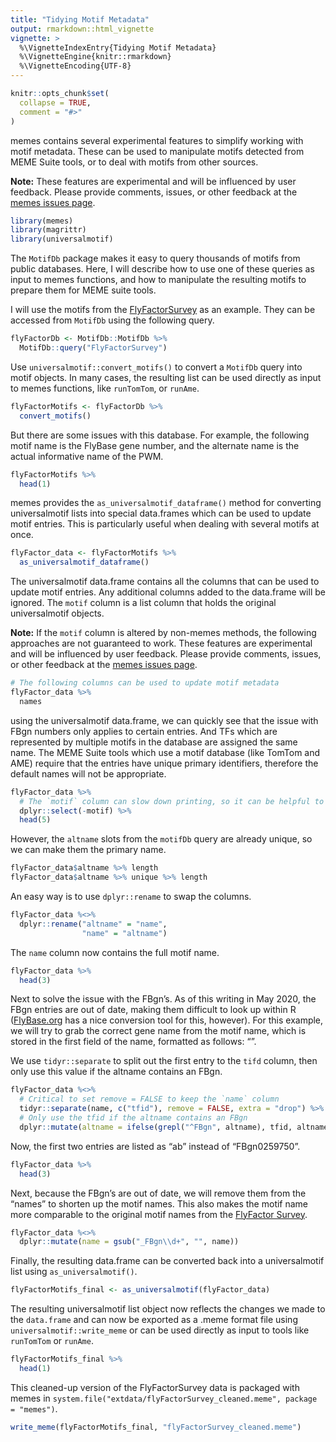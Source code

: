 ```yaml
---
title: "Tidying Motif Metadata"
output: rmarkdown::html_vignette
vignette: >
  %\VignetteIndexEntry{Tidying Motif Metadata}
  %\VignetteEngine{knitr::rmarkdown}
  %\VignetteEncoding{UTF-8}
---
```


```r
knitr::opts_chunk$set(
  collapse = TRUE,
  comment = "#>"
)
```

memes contains several experimental features to simplify working with motif
metadata. These can be used to manipulate motifs detected from MEME Suite tools,
or to deal with motifs from other sources.

**Note:** These features are experimental and will be influenced by user
feedback. Please provide comments, issues, or other feedback at the [memes
issues page](https://github.com/snystrom/memes/issues).

```r
library(memes)
library(magrittr)
library(universalmotif)
```

The `MotifDb` package makes it easy to query thousands of motifs from public
databases. Here, I will describe how to use one of these queries as input to
memes functions, and how to manipulate the resulting motifs to prepare them for
MEME suite tools.

I will use the motifs from the [FlyFactorSurvey](https://mccb.umassmed.edu/ffs/)
as an example. They can be accessed from `MotifDb` using the following query.
```r
flyFactorDb <- MotifDb::MotifDb %>% 
  MotifDb::query("FlyFactorSurvey")
```

Use `universalmotif::convert_motifs()` to convert a `MotifDb` query into motif
objects. In many cases, the resulting list can be used directly as input to
memes functions, like `runTomTom`, or `runAme`.
```r
flyFactorMotifs <- flyFactorDb %>% 
  convert_motifs()
```

But there are some issues with this database. For example, the following motif
name is the FlyBase gene number, and the alternate name is the actual
informative name of the PWM.
```r
flyFactorMotifs %>% 
  head(1)
```

memes provides the `as_universalmotif_dataframe()` method for converting
universalmotif lists into special data.frames which can be used to update motif
entries. This is particularly useful when dealing with several motifs at once.
```r
flyFactor_data <- flyFactorMotifs %>% 
  as_universalmotif_dataframe()
```

The universalmotif data.frame contains all the columns that can be used to
update motif entries. Any additional columns added to the data.frame will be
ignored. The `motif` column is a list column that holds the original
universalmotif objects.

**Note:** If the `motif` column is altered by non-memes methods, the following
approaches are not guaranteed to work. These features are experimental and will
be influenced by user feedback. Please provide comments, issues, or other
feedback at the [memes issues page](https://github.com/snystrom/memes/issues).
```r
# The following columns can be used to update motif metadata
flyFactor_data %>% 
  names
```


using the universalmotif data.frame, we can quickly see that the issue with FBgn
numbers only applies to certain entries. And TFs which are represented by
multiple motifs in the database are assigned the same name. The MEME Suite tools
which use a motif database (like TomTom and AME) require that the entries have
unique primary identifiers, therefore the default names will not be appropriate.

```r
flyFactor_data %>% 
  # The `motif` column can slow down printing, so it can be helpful to drop it.
  dplyr::select(-motif) %>% 
  head(5)
```


However, the `altname` slots from the `motifDb` query are already unique, so we can make them the primary name.
```r
flyFactor_data$altname %>% length
flyFactor_data$altname %>% unique %>% length
```

An easy way is to use `dplyr::rename` to swap the columns.
```r
flyFactor_data %<>% 
  dplyr::rename("altname" = "name", 
                "name" = "altname")
```

The `name` column now contains the full motif name. 
```r
flyFactor_data %>% 
  head(3)
```

Next to solve the issue with the FBgn's. As of this writing in May 2020, the
FBgn entries are out of date, making them difficult to look up within R
([FlyBase.org](flybase.org) has a nice conversion tool for this, however). For this
example, we will try to grab the correct gene name from the motif name, which is
stored in the first field of the name, formatted as follows:
"<gene>_<sequencing-platform>_<FBgn>".

We use `tidyr::separate` to split out the first entry to the `tifd` column, then
only use this value if the altname contains an FBgn.
```r
flyFactor_data %<>% 
  # Critical to set remove = FALSE to keep the `name` column
  tidyr::separate(name, c("tfid"), remove = FALSE, extra = "drop") %>% 
  # Only use the tfid if the altname contains an FBgn
  dplyr::mutate(altname = ifelse(grepl("^FBgn", altname), tfid, altname))
```

Now, the first two entries are listed as "ab" instead of "FBgn0259750".
```r
flyFactor_data %>% 
  head(3)
```

Next, because the FBgn's are out of date, we will remove them from the "names"
to shorten up the motif names. This also makes the motif name more comparable to
the original motif names from the [FlyFactor Survey](https://mccb.umassmed.edu/ffs/).
```r
flyFactor_data %<>% 
  dplyr::mutate(name = gsub("_FBgn\\d+", "", name))
```


Finally, the resulting data.frame can be converted back into a universalmotif list using `as_universalmotif()`.
```r
flyFactorMotifs_final <- as_universalmotif(flyFactor_data)
```

The resulting universalmotif list object now reflects the changes we made to the
`data.frame` and can now be exported as a .meme format file using
`universalmotif::write_meme` or can be used directly as input to tools like
`runTomTom` or `runAme`.
```r
flyFactorMotifs_final %>% 
  head(1)
```
This cleaned-up version of the FlyFactorSurvey data is packaged with memes in
`system.file("extdata/flyFactorSurvey_cleaned.meme", package = "memes")`.
```r
write_meme(flyFactorMotifs_final, "flyFactorSurvey_cleaned.meme")
```

